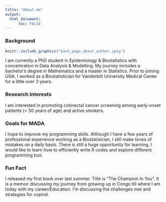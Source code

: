 ```yaml
---
title: "About me"
output: 
  html_document:
      toc: FALSE
---
```


### Background
```r
knitr::include_graphics("back_page_about_author.jpeg")
```

I am currently a PhD student in Epidemiology & Biostatistics with concentration in Data Analysis & Modelling. My journey includes a bachelor's degree in Mathematics and a master in Statistics. Prior to joining UGA, I worked as a Biostatistician for Vanderbilt University Medical Center for a little over 3 years.

### Research Interests

I am interested in promoting colorectal cancer screening among early-onset patients (\< 50 years of age) and active smokers.

### Goals for MADA

I hope to improve my programming skills. Although I have a few years of professional experience working as a Biostatisician, I still make tones of mistakes on a daily basis. There is still a huge opportunity for learning, I would like to learn how to efficiently write R codes and explore different programming tool.

### Fun Fact

I released my first book over last summer. Title is "The Champion In You". It is a memoir discussing my journey from growing up in Congo till where I am today with my career/Education. I'm discussing the challenges met and strategies for copind.

